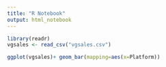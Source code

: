 ```yaml
---
title: "R Notebook"
output: html_notebook
---
```



```r
library(readr)
vgsales <- read_csv("vgsales.csv")
```



```r
ggplot(vgsales)+ geom_bar(mapping=aes(x=Platform))
```
